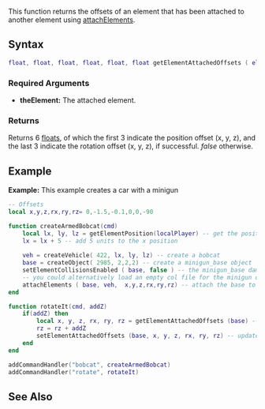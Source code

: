  
{{Server client function}}
This function returns the offsets of an element that has been attached to another element using [[/attachElements.md|attachElements]].

==Syntax== 
<syntaxhighlight lang="lua">
float, float, float, float, float, float getElementAttachedOffsets ( element theElement )
</syntaxhighlight>
{{OOP||[[/element.md|element]]:getAttachedOffsets||}}

===Required Arguments=== 
*'''theElement:''' The attached element.

===Returns===
Returns 6 [[/float.md|floats]], of which the first 3 indicate the position offset (x, y, z), and the last 3 indicate the rotation offset (x, y, z), if successful. ''false'' otherwise.

==Example== 
<section name="Client" class="client" show="true">
'''Example:''' This example creates a car with a minigun
<syntaxhighlight lang="lua">
-- Offsets
local x,y,z,rx,ry,rz= 0,-1.5,-0.1,0,0,-90

function createArmedBobcat(cmd)
    local lx, ly, lz = getElementPosition(localPlayer) -- get the position of the player
    lx = lx + 5 -- add 5 units to the x position
    
    veh = createVehicle( 422, lx, ly, lz) -- create a bobcat
    base = createObject( 2985, 2,2,2) -- create a minigun_base object
    setElementCollisionsEnabled ( base, false ) -- the minigun_base damages the car
    -- you could alternatively load an empty col file for the minigun object
    attachElements ( base, veh,  x,y,z,rx,ry,rz) -- attach the base to the bobcat
end

function rotateIt(cmd, addZ)
    if(addZ) then
        local x, y, z, rx, ry, rz = getElementAttachedOffsets (base) -- get the offsets
        rz = rz + addZ
        setElementAttachedOffsets (base, x, y, z, rx, ry, rz) -- update offsets
    end
end

addCommandHandler("bobcat", createArmedBobcat)
addCommandHandler("rotate", rotateIt)
</syntaxhighlight>
</section>

==See Also==
{{Element functions}}